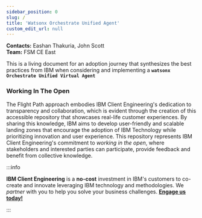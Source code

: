 ```yaml
---
sidebar_position: 0
slug: /
title: 'Watsonx Orchestrate Unified Agent'
custom_edit_url: null
---
```


**Contacts:**  Eashan Thakuria, John Scott <br />
**Team:** FSM CE East <br />

This is a living document for an adoption journey that synthesizes the best practices from IBM when considering and implementing a **`watsonx Orchestrate Unified Virtual Agent`**

### Working In The Open

The Flight Path approach embodies IBM Client Engineering's dedication to transparency and collaboration, which is evident through the creation of this accessible repository that showcases real-life customer experiences. By sharing this knowledge, IBM aims to develop user-friendly and scalable landing zones that encourage the adoption of IBM Technology while prioritizing innovation and user experience. This repository represents IBM Client Engineering's commitment to _working in the open_, where stakeholders and interested parties can participate, provide feedback and benefit from collective knowledge.

:::info

**IBM Client Engineering** is a **no-cost** investment in IBM's customers to co-create and innovate leveraging IBM technology and methodologies. We _partner_ with you to help you solve your business challenges. **[Engage us today!](https://www.ibm.com/client-engineering)**

:::